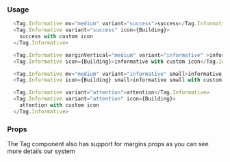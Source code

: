 
### Usage

```javascript type=expo
  <Tag.Informative mv="medium" variant="success">success</Tag.Informative>
  <Tag.Informative variant="success" icon={Building}>
    success with custom icon
  </Tag.Informative>

  <Tag.Informative marginVertical="medium" variant="informative" >informative</Tag.Informative>
  <Tag.Informative icon={Building}>informative with custom icon</Tag.Informative>

  <Tag.Informative mv="medium" variant="informative" small>informative small</Tag.Informative>
  <Tag.Informative icon={Building} small>informative small with custom icon</Tag.Informative>

  <Tag.Informative variant="attention">attention</Tag.Informative>
  <Tag.Informative variant="attention" icon={Building}>
    attention with custom icon
  </Tag.Informative>
```

### Props

The Tag component also has support for margins props as you can see more details <GatsbyLink to="/system/spacing">our system</GatsbyLink>

<PropsTable component="Tag.Informative" platform="native" />
